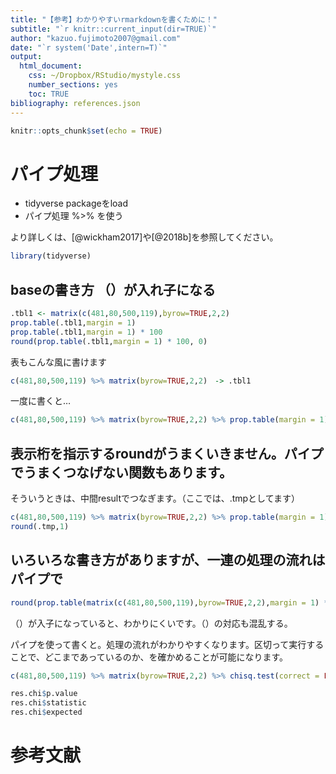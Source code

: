 ```yaml
---
title: "【参考】わかりやすいrmarkdownを書くために！"
subtitle: "`r knitr::current_input(dir=TRUE)`"
author: "kazuo.fujimoto2007@gmail.com"
date: "`r system('Date',intern=T)`"
output: 
  html_document: 
    css: ~/Dropbox/RStudio/mystyle.css
    number_sections: yes
    toc: TRUE
bibliography: references.json
---
```


```r
knitr::opts_chunk$set(echo = TRUE)
```

# パイプ処理

-   tidyverse packageをload
-   パイプ処理 %\>% を使う

より詳しくは、[@wickham2017]や[@2018b]を参照してください。

```r
library(tidyverse)
```

## baseの書き方 （）が入れ子になる

```r
.tbl1 <- matrix(c(481,80,500,119),byrow=TRUE,2,2)
prop.table(.tbl1,margin = 1)
prop.table(.tbl1,margin = 1) * 100
round(prop.table(.tbl1,margin = 1) * 100, 0)
```

表もこんな風に書けます

```r
c(481,80,500,119) %>% matrix(byrow=TRUE,2,2)　-> .tbl1
```

一度に書くと...

```r
c(481,80,500,119) %>% matrix(byrow=TRUE,2,2) %>% prop.table(margin = 1) *100 %>% round(1)
```

## 表示桁を指示するroundがうまくいきません。パイプでうまくつなげない関数もあります。

そういうときは、中間resultでつなぎます。（ここでは、.tmpとしてます）

```r
c(481,80,500,119) %>% matrix(byrow=TRUE,2,2) %>% prop.table(margin = 1) *100 -> .tmp
round(.tmp,1)
```

## いろいろな書き方がありますが、一連の処理の流れはパイプで

```r
round(prop.table(matrix(c(481,80,500,119),byrow=TRUE,2,2),margin = 1) * 100, 0)
```

（）が入子になっていると、わかりにくいです。（）の対応も混乱する。

パイプを使って書くと。処理の流れがわかりやすくなります。区切って実行することで、どこまであっているのか、を確かめることが可能になります。

```r
c(481,80,500,119) %>% matrix(byrow=TRUE,2,2) %>% chisq.test(correct = FALSE) -> res.chi
```

```r
res.chi$p.value
res.chi$statistic
res.chi$expected
```

# 参考文献
